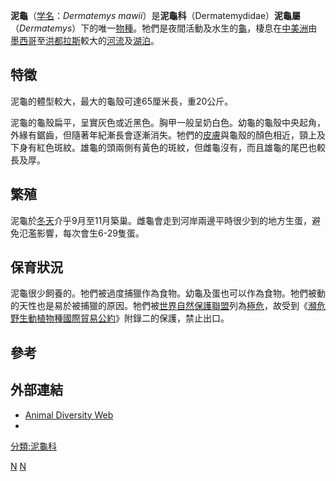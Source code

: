 {{not|動胸龜科}}
{{Speciesbox
| image = Dlouhohlávka mexická 9243u.jpg
| image_caption =  [[布拉格动物园|布拉格动物园]]的泥龟
| status = CR
| status_system = IUCN3.1
| status_ref = <ref name="iucn">{{Cite iucn|author=[[Richard_Vogt_(herpetologist)|Vogt RC]], Gonzalez-Porter GP, Van Dijk PP|title=''Dermatemys mawii ''|volume=2006|page=e.T6493A97409830|date=2006|doi=10.2305/IUCN.UK.2006.RLTS.T6493A12783921.en}}</ref>
| genus = Dermatemys
| parent_authority = [[John_Edward_Gray|Gray]], 1847<ref name=gray1847>[[John_Edward_Gray|Gray JE]] (1847). "Description of a new Genus of Emydæ". ''Proceedings of the Zoological Society of London'' '''1847''': 55–56. (''Dermatemys'', new genus, p. 55; ''Dermatemys Mawii'', new species, p. 56).</ref>
| species = mawii
| authority = [[John_Edward_Gray|Gray]], 1847<ref name=gray1847 />
| synonyms = *''Dermatemys mawii'' <br>{{small|Gray, 1847: 56}}<ref name=gray1847 />
*''Emys berardii'' <br>{{small|[[André_Marie_Constant_Duméril|A.M.C. Duméril]] & [[Gabriel_Bibron|Bibron]], 1851: 11}}<ref name=dum&dum1851>[[André_Marie_Constant_Duméril|Duméril AMC]], [[Gabriel_Bibron|Bibron G]] (1851). "''Emys areolata'', ''Emys berardii'', ''Cinosternon leucostomum'', ''Cinosternon cruentatum'' ". '''''In'':''' Duméril AMC, [[Auguste_Duméril|Duméril AHA]] (1851). ''Catalogue Methodique de la Collection des Reptiles'' (''Museum d’Histoire Naturelle de Paris''). Paris: Gide and Baudry. 224 pp. (in French).</ref>
*''Dermatemys abnormis'' <br>{{small|[[Edward_Drinker_Cope|Cope]], 1868: 120}}<ref name=cope1868>[[Edward_Drinker_Cope|Cope ED]] (1868). "An examination of the Reptilia and Batrachia obtained by the Orton expedition to Equador [sic] and the upper Amazon, with notes on other species". ''Proceedings of the Academy of Natural Sciences of Philadelphia'' '''20''': 96–140.</ref>
*''Dermatemys salvinii'' <br>{{small|Gray, 1870: 50}}<ref name=gray1870b>Gray JE (1870). ''Supplement to the Catalogue of Shield Reptiles in the Collection of the British Museum. Part I. Testudinata (Tortoises)''. London: British Museum. 120 pp.</ref>
*''Limnochelone micrura'' <br>{{small|[[Franz_Werner|F. Werner]], 1901: 298}}<ref name=wern1901>[[Franz_Werner|Werner F]] (1901). "''Neue Reptilien des Königsberger zoologischen Museums'' ". ''Zoologischer Anzeiger'' '''24''': 297–301. (in German).</ref>
| synonyms_ref = <ref name="ttwg">[[Turtle_Taxonomy_Working_Group|Turtle Taxonomy Working Group]] [van Dijk PP, Iverson JB, Shaffer HB, Bour R, Rhodin AGJ] (2012). "Turtles of the World, 2012 update: annotated checklist of taxonomy, synonymy, distribution, and conservation status". ''Chelonian Research Monographs'' (5):, 000.243–000.328, doi:10.3854/crm.5.000.checklist.v5.2012, [http://www.iucn-tftsg.org/wp-content/uploads/file/Accounts/crm_5_000_checklist_v5_2012.pdf].</ref>
}}

'''泥龜'''（[[学名|学名]]：''Dermatemys mawii''）是'''泥龜科'''（Dermatemydidae）'''泥龜屬'''（''Dermatemys''）下的唯一[[物種|物種]]。牠們是夜間活動及水生的[[龜|龜]]，棲息在[[中美洲|中美洲]]由[[墨西哥|墨西哥]]至[[洪都拉斯|洪都拉斯]]較大的[[河流|河流]]及[[湖泊|湖泊]]。

== 特徵 ==
泥龜的體型較大，最大的龜殼可達65厘米長，重20公斤。

泥龜的龜殼扁平，呈實灰色或近黑色。胸甲一般呈奶白色。幼龜的龜殼中央起角，外緣有鋸齒，但隨著年紀漸長會逐漸消失。牠們的[[皮膚|皮膚]]與龜殼的顏色相近，頸上及下身有紅色斑紋。雄龜的頭兩側有黃色的斑紋，但雌龜沒有，而且雄龜的尾巴也較長及厚。

== 繁殖 ==
泥龜於[[冬天|冬天]]介乎9月至11月築巢。雌龜會走到河岸兩邊平時很少到的地方生蛋，避免氾濫影響，每次會生6-29隻蛋。

== 保育狀況 ==
泥龜很少飼養的。牠們被過度捕獵作為食物。幼龜及蛋也可以作為食物。牠們被動的天性也是易於被捕獵的原因。牠們被[[世界自然保護聯盟|世界自然保護聯盟]]列為[[極危|極危]]，故受到《[[瀕危野生動植物種國際貿易公約|瀕危野生動植物種國際貿易公約]]》附錄二的保護，禁止出口。

== 參考 ==
{{reflist}}

== 外部連結 ==
* [http://animaldiversity.ummz.umich.edu/site/accounts/information/Dermatemys_mawii.html Animal Diversity Web] {{Wayback|url=http://animaldiversity.ummz.umich.edu/site/accounts/information/Dermatemys_mawii.html |date=20131001080003 }}
* {{NRDB species|genus=Dermatemys|species=mawii}}
{{龜鱉目|A.}}
{{Taxonbar|from=Q301044}}

[[Category:動胸龜總科|N]]
[[Category:1847年描述的动物|N]]
[[分類:泥龜科|分類:泥龜科]]